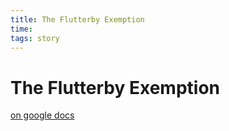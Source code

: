 ```yaml
---
title: The Flutterby Exemption
time:
tags: story
---
```


# The Flutterby Exemption

[on google docs](https://docs.google.com/open?id=16zD9ZpiMNkFQjSiaTCyGmRVB5mx8dTEjEkZKLIlJ2E0)
